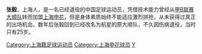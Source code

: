{{tone|time=2009-12-24T04:49:29+00:00}}
{{Football player infobox
| playername =张毅
| image    = 
| fullname =张毅
| englishfullname =Zhang Yi
| nickname =
| dateofbirth = {{birth date and age|1973|1|4}}
| height=
| countryofbirth = {{CHN}}
| cityofbirth = [[上海|上海]]
| currentclub  =已退役
| position = 前锋 / 右前卫
| youthyears =
| youthclubs = 上海二队
| years =1994年<br/>1995-1997年<br/>1998年
| clubs =[[上海豫园足球俱乐部|上海大顺]]<br/>[[上海申花|上海申花]]<br/>[[上海豫园足球俱乐部|上海航星]]
| caps(goals)=<br/>4{{0}}(0)
| nationalyears =
| nationalteam =
| nationalcaps(goals)=
}}
'''张毅'''{{BD|1973年|1月4日|||Z}}，上海人，是一名已经退役的中国足球运动员，凭借技术能力曾经从[[甲B联赛|甲B联赛]][[上海豫园足球俱乐部|大顺队]]转而加盟[[上海申花|上海申花]]，但是身体素质始终不能适应激烈拼抢，从未获得过真正的出场机会。数年后张毅回到已经改名为航星的原大顺队，不久因伤病退役，当时只有25岁。
{{上海申花1995年}}
{{DEFAULTSORT:Zhang Yi}}
{{soccer-bio-stub}}
[[Category:上海籍足球运动员|Category:上海籍足球运动员]]
[[Category:上海申花球员|Category:上海申花球员]]
[[Category:张姓|Y]]